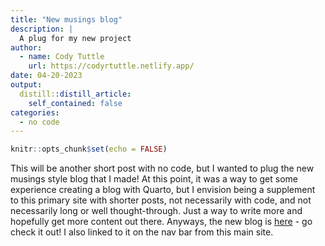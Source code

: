 ```yaml
---
title: "New musings blog"
description: |
  A plug for my new project
author:
  - name: Cody Tuttle
    url: https://codyrtuttle.netlify.app/
date: 04-20-2023
output:
  distill::distill_article:
    self_contained: false
categories:
  - no code
---
```



```r
knitr::opts_chunk$set(echo = FALSE)
```

This will be another short post with no code, but I wanted to plug the new musings style blog that I made! At this point, it was a way to get some experience creating a blog with Quarto, but I envision being a supplement to this primary site with shorter posts, not necessarily with code, and not necessarily long or well thought-through. Just a way to write more and hopefully get more content out there. Anyways, the new blog is [here](https://crt-musings.netlify.app/) - go check it out! I also linked to it on the nav bar from this main site. 